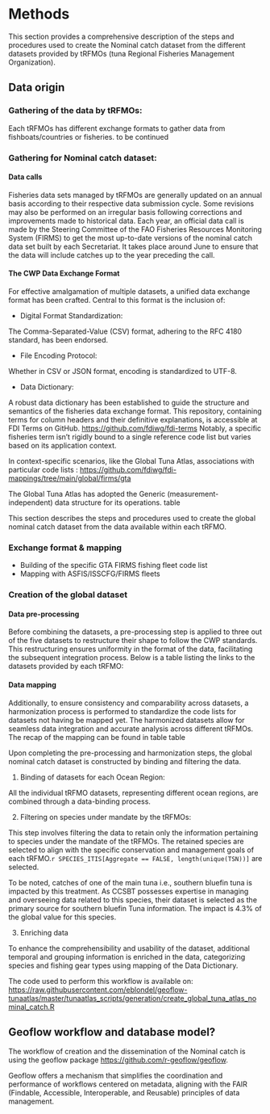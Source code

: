 # Methods

<!-- The Methods should include detailed text describing any steps or procedures used in producing the data, including full descriptions of the experimental design, data acquisition and any computational processing. See [the detailed section in our submission guidelines](https://www.nature.com/sdata/publish/submission-guidelines#sec-5) for advice on writing a transparent and reproducible methods section. Related methods should be grouped under corresponding subheadings where possible, and methods should be described in enough detail to allow other researchers to interpret and repeat, if required, the full study. Specific data outputs should be explicitly referenced via data citation (see Data Records and Citing Data, below). -->

<!-- Authors should cite previous descriptions of the methods under use, but ideally the method descriptions should be complete enough for others to understand and reproduce the methods and processing steps without referring to associated publications. There is no limit to the length of the Methods section. -->

This section provides a comprehensive description of the steps and procedures used to create the Nominal catch dataset from the different datasets provided by tRFMOs (tuna Regional Fisheries Management Organization).

## Data origin

### Gathering of the data by tRFMOs:

Each tRFMOs has different exchange formats to gather data from fishboats/countries or fisheries. to be continued

### Gathering for Nominal catch dataset:

#### Data calls

Fisheries data sets managed by tRFMOs are generally updated on an annual basis according to their respective data submission cycle. Some revisions may also be performed on an irregular basis following corrections and improvements made to historical data. Each year, an official data call is made by the Steering Committee of the FAO Fisheries Resources Monitoring System (FIRMS) to get the most up-to-date versions of the nominal catch data set built by each Secretariat. It takes place around June to ensure that the data will include catches up to the year preceding the call.

#### The CWP Data Exchange Format

For effective amalgamation of multiple datasets, a unified data exchange format has been crafted. Central to this format is the inclusion of:

-   Digital Format Standardization:

The Comma-Separated-Value (CSV) format, adhering to the RFC 4180 standard, has been endorsed.

-   File Encoding Protocol:

Whether in CSV or JSON format, encoding is standardized to UTF-8.

-   Data Dictionary:

A robust data dictionary has been established to guide the structure and semantics of the fisheries data exchange format. This repository, containing terms for column headers and their definitive explanations, is accessible at FDI Terms on GitHub. <https://github.com/fdiwg/fdi-terms> Notably, a specific fisheries term isn't rigidly bound to a single reference code list but varies based on its application context.

In context-specific scenarios, like the Global Tuna Atlas, associations with particular code lists : <https://github.com/fdiwg/fdi-mappings/tree/main/global/firms/gta>

The Global Tuna Atlas has adopted the Generic (measurement-independent) data structure for its operations. \ref table

This section describes the steps and procedures used to create the global nominal catch dataset from the data available within each tRFMO.

### Exchange format & mapping

-   Building of the specific GTA FIRMS fishing fleet code list
-   Mapping with ASFIS/ISSCFG/FIRMS fleets

### Creation of the global dataset

#### Data pre-processing

Before combining the datasets, a pre-processing step is applied to three out of the five datasets to restructure their shape to follow the CWP standards. This restructuring ensures uniformity in the format of the data, facilitating the subsequent integration process. Below is a table listing the links to the datasets provided by each tRFMO:

#### Data mapping

Additionally, to ensure consistency and comparability across datasets, a harmonization process is performed to standardize the code lists for datasets not having be mapped yet. The harmonized datasets allow for seamless data integration and accurate analysis across different tRFMOs. The recap of the mapping can be found in table \ref table

Upon completing the pre-processing and harmonization steps, the global nominal catch dataset is constructed by binding and filtering the data.

1.  Binding of datasets for each Ocean Region:

All the individual tRFMO datasets, representing different ocean regions, are combined through a data-binding process.

2.  Filtering on species under mandate by the tRFMOs:

This step involves filtering the data to retain only the information pertaining to species under the mandate of the tRFMOs. The retained species are selected to align with the specific conservation and management goals of each tRFMO.`r SPECIES_ITIS[Aggregate == FALSE, length(unique(TSN))]` are selected.

To be noted, catches of one of the main tuna i.e., southern bluefin tuna is impacted by this treatment. As CCSBT possesses expertise in managing and overseeing data related to this species, their dataset is selected as the primary source for southern bluefin Tuna information. The impact is 4.3% of the global value for this species.

3. Enriching data

To enhance the comprehensibility and usability of the dataset, additional temporal and grouping information is enriched in the data, categorizing species and fishing gear types using mapping of the Data Dictionary.

The code used to perform this workflow is available on: [https://raw.githubusercontent.com/eblondel/geoflow-tunaatlas/master/tunaatlas_scripts/generation/create_global_tuna_atlas_nominal_catch.R](#0){.uri}

## Geoflow workflow and database model?

The workflow of creation and the dissemination of the Nominal catch is using the geoflow package <https://github.com/r-geoflow/geoflow>.

Geoflow offers a mechanism that simplifies the coordination and performance of workflows centered on metadata, aligning with the FAIR (Findable, Accessible, Interoperable, and Reusable) principles of data management.
